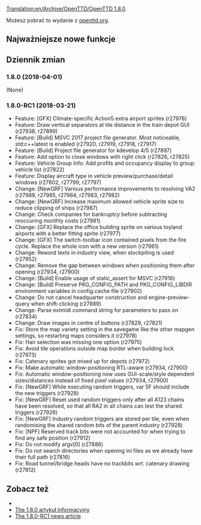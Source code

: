 [[Translation:en/Archive/OpenTTD/OpenTTD 1.8.0]]


{{en/Archive/OpenTTD/Navigation}}

{{pl/Archive/OpenTTD/Wydanie|prev=en/Archive/OpenTTD/OpenTTD 1.7.2|next=en/Archive/OpenTTD/OpenTTD 1.9.0|date=2018-04-01}}

Możesz pobrać to wydanie z [http://www.openttd.org/en/download-stable/1.8.0 openttd.org].

==Najważniejsze nowe funkcje==

==Dziennik zmian==
=== 1.8.0 (2018-04-01) ===
(None)


=== 1.8.0-RC1 (2018-03-21) ===
* Feature: [GFX] Climate-specific Action5 extra airport sprites {{en/Flyspray|6664}} (r27976)
* Feature: Draw vertical separators at tile distance in the train depot GUI (r27938, r27899)
* Feature: [Build] MSVC 2017 project file generator. Most noticeable, std:c++latest is enabled (r27920, r27919, r27918, r27917)
* Feature: [Build] Project file generator for kdevelop 4/5 {{en/Flyspray|6577}} (r27897)
* Feature: Add option to close windows with right click {{en/Flyspray|4950}} (r27826, r27825)
* Feature: Vehicle Group Info: Add profits and occupancy display to group vehicle list (r27822)
* Feature: Display aircraft type in vehicle preview/purchase/detail windows (r27802, r27799, r27797)
* Change: [NewGRF] Various performance improvements to resolving VA2 (r27989, r27985, r27984, r27983, r27982)
* Change: [NewGRF] Increase maximum allowed vehicle sprite size to reduce clipping of ships (r27987)
* Change: Check companies for bankruptcy before subtracting reoccuring monthly costs {{en/Flyspray|6679}} (r27981)
* Change: [GFX] Replace the office building sprite on various toyland airports with a better fitting sprite {{en/Flyspray|6664}} (r27977)
* Change: [GFX] The switch-toolbar icon contained pixels from the fire cycle. Replace the whole icon with a new version {{en/Flyspray|6654}} (r27961)
* Change: Reword texts in industry view, when stockpiling is used (r27952)
* Change: Remove the gap between windows when positioning them after opening {{en/Flyspray|6568}} (r27934, r27900)
* Change: [Build] Enable usage of static_assert for MSVC (r27916)
* Change: [Build] Preserve PKG_CONFIG_PATH and PKG_CONFIG_LIBDIR environment variables in config.cache file {{en/Flyspray|6614}} (r27902)
* Change: Do not cancel headquarter construction and engine-preview-query when shift-clicking (r27889)
* Change: Parse extmidi command string for parameters to pass on (r27834)
* Change: Draw images in centre of buttons (r27829, r27821)
* Fix: Store the map variety setting in the savegame like the other mapgen settings, so restarting maps considers it {{en/Flyspray|6673}} (r27978)
* Fix: Hair selection was missing one option {{en/Flyspray|6642}} (r27975)
* Fix: Avoid tile operations outside map border when building lock {{en/Flyspray|6662}} (r27973)
* Fix: Catenary sprites got mixed up for depots {{en/Flyspray|6670}} (r27972)
* Fix: Make automatic window-positioning RTL-aware (r27934, r27900)
* Fix: Automatic window-positioning now uses GUI-scale/style dependent sizes/distances instead of fixed pixel values (r27934, r27900)
* Fix: [NewGRF] While executing random triggers, var 5F should include the new triggers (r27928)
* Fix: [NewGRF] Reset used random triggers only after all A123 chains have been resolved, so that all RA2 in all chains can test the shared triggers (r27928)
* Fix: [NewGRF] Industry random triggers are stored per tile, even when randomising the shared random bits of the parent industry (r27928)
* Fix: [NPF] Reserved track bits were not accounted for when trying to find any safe position (r27912)
* Fix: Do not modify argv[0] {{en/Flyspray|6575}} (r27886)
* Fix: Do not search directories when opening ini files as we already have their full path {{en/Flyspray|6421}} (r27816)
* Fix: Road tunnel/bridge heads have no trackbits wrt. catenary drawing (r27812)



==Zobacz też==
* {{en/Forum|topic=82950|Forum topic for 1.8.0}}
* [https://www.openttd.org/news/2018/04/01/openttd-1-8-0.html The 1.8.0 artykuł informacyjny]
* [https://www.openttd.org/news/2018/03/23/openttd-1-8-0-rc1.html The 1.8.0-RC1 news article]